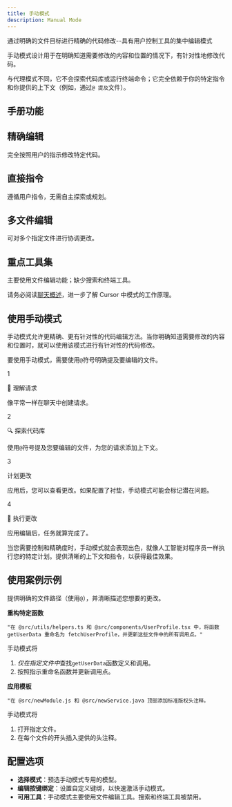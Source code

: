 ```yaml
---
title: 手动模式
description: Manual Mode
---
```


 
通过明确的文件目标进行精确的代码修改--具有用户控制工具的集中编辑模式

手动模式设计用于在明确知道需要修改的内容和位置的情况下，有针对性地修改代码。

与代理模式不同，它不会探索代码库或运行终端命令；它完全依赖于你的特定指令和你提供的上下文（例如，通过`@ 提及`文件）。

## 手册功能

## 精确编辑

完全按照用户的指示修改特定代码。

## 直接指令

遵循用户指令，无需自主探索或规划。

## 多文件编辑

可对多个指定文件进行协调更改。

## 重点工具集

主要使用文件编辑功能；缺少搜索和终端工具。

请务必阅读[聊天概述](https://docs.cursor.com/chat/overview)，进一步了解 Cursor 中模式的工作原理。

## 使用手动模式

手动模式允许更精确、更有针对性的代码编辑方法。当你明确知道需要修改的内容和位置时，就可以使用该模式进行有针对性的代码修改。

要使用手动模式，需要使用`@`符号明确提及要编辑的文件。

1

🧠 理解请求

像平常一样在聊天中创建请求。

2

🔍 探索代码库

使用`@`符号提及您要编辑的文件，为您的请求添加上下文。

3

计划更改

应用后，您可以查看更改。如果配置了衬垫，手动模式可能会标记潜在问题。

4

🔧 执行更改

应用编辑后，任务就算完成了。

当您需要控制和精确度时，手动模式就会表现出色，就像人工智能对程序员一样执行您的特定计划。提供清晰的上下文和指令，以获得最佳效果。

## 使用案例示例

提供明确的文件路径（使用`@`），并清晰描述您想要的更改。

**重构特定函数**

`"在 @src/utils/helpers.ts 和 @src/components/UserProfile.tsx 中，将函数 getUserData 重命名为 fetchUserProfile，并更新这些文件中的所有调用点。"`

手动模式将

1. *仅在指定文件中*查找`getUserData`函数定义和调用。
2. 按照指示重命名函数并更新调用点。

**应用模板**

`"在 @src/newModule.js 和 @src/newService.java 顶部添加标准版权头注释。`

手动模式将

1. 打开指定文件。
2. 在每个文件的开头插入提供的头注释。

## 配置选项

- **选择模式**：预选手动模式专用的模型。
- **编辑按键绑定**：设置自定义键绑，以快速激活手动模式。
- **可用工具**：手动模式主要使用文件编辑工具。搜索和终端工具被禁用。